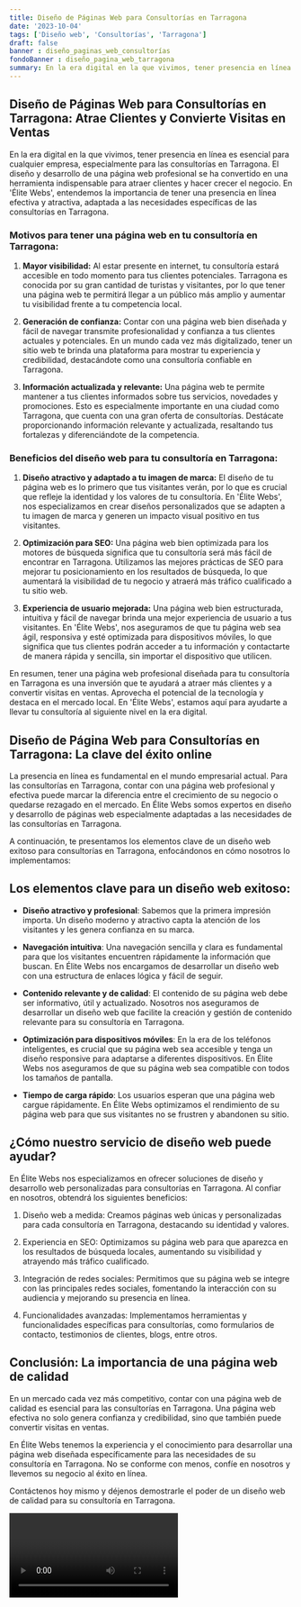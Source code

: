 ```yaml
---
title: Diseño de Páginas Web para Consultorías en Tarragona
date: '2023-10-04'
tags: ['Diseño web', 'Consultorías', 'Tarragona']
draft: false
banner : diseño_paginas_web_consultorías
fondoBanner : diseño_pagina_web_tarragona
summary: En la era digital en la que vivimos, tener presencia en línea es esencial para cualquier empresa, especialmente para las consultorías en Tarragona. El diseño y desarrollo de una página web profesional se ha convertido en una herramienta indispensable para atraer clientes y hacer crecer el negocio. En 'Élite Webs', entendemos la importancia de tener una presencia en línea efectiva y atractiva, adaptada a las necesidades específicas de las consultorías en Tarragona.
---
```


## Diseño de Páginas Web para Consultorías en Tarragona: Atrae Clientes y Convierte Visitas en Ventas

En la era digital en la que vivimos, tener presencia en línea es esencial para cualquier empresa, especialmente para las consultorías en Tarragona. El diseño y desarrollo de una página web profesional se ha convertido en una herramienta indispensable para atraer clientes y hacer crecer el negocio. En 'Élite Webs', entendemos la importancia de tener una presencia en línea efectiva y atractiva, adaptada a las necesidades específicas de las consultorías en Tarragona.

### Motivos para tener una página web en tu consultoría en Tarragona:

1. **Mayor visibilidad:** Al estar presente en internet, tu consultoría estará accesible en todo momento para tus clientes potenciales. Tarragona es conocida por su gran cantidad de turistas y visitantes, por lo que tener una página web te permitirá llegar a un público más amplio y aumentar tu visibilidad frente a tu competencia local.

2. **Generación de confianza:** Contar con una página web bien diseñada y fácil de navegar transmite profesionalidad y confianza a tus clientes actuales y potenciales. En un mundo cada vez más digitalizado, tener un sitio web te brinda una plataforma para mostrar tu experiencia y credibilidad, destacándote como una consultoría confiable en Tarragona.

3. **Información actualizada y relevante:** Una página web te permite mantener a tus clientes informados sobre tus servicios, novedades y promociones. Esto es especialmente importante en una ciudad como Tarragona, que cuenta con una gran oferta de consultorías. Destácate proporcionando información relevante y actualizada, resaltando tus fortalezas y diferenciándote de la competencia.

### Beneficios del diseño web para tu consultoría en Tarragona:

1. **Diseño atractivo y adaptado a tu imagen de marca:** El diseño de tu página web es lo primero que tus visitantes verán, por lo que es crucial que refleje la identidad y los valores de tu consultoría. En 'Élite Webs', nos especializamos en crear diseños personalizados que se adapten a tu imagen de marca y generen un impacto visual positivo en tus visitantes.

2. **Optimización para SEO:** Una página web bien optimizada para los motores de búsqueda significa que tu consultoría será más fácil de encontrar en Tarragona. Utilizamos las mejores prácticas de SEO para mejorar tu posicionamiento en los resultados de búsqueda, lo que aumentará la visibilidad de tu negocio y atraerá más tráfico cualificado a tu sitio web.

3. **Experiencia de usuario mejorada:** Una página web bien estructurada, intuitiva y fácil de navegar brinda una mejor experiencia de usuario a tus visitantes. En 'Élite Webs', nos aseguramos de que tu página web sea ágil, responsiva y esté optimizada para dispositivos móviles, lo que significa que tus clientes podrán acceder a tu información y contactarte de manera rápida y sencilla, sin importar el dispositivo que utilicen.

En resumen, tener una página web profesional diseñada para tu consultoría en Tarragona es una inversión que te ayudará a atraer más clientes y a convertir visitas en ventas. Aprovecha el potencial de la tecnología y destaca en el mercado local. En 'Élite Webs', estamos aquí para ayudarte a llevar tu consultoría al siguiente nivel en la era digital.

<GifSeo />

<Cta />

## Diseño de Página Web para Consultorías en Tarragona: La clave del éxito online

La presencia en línea es fundamental en el mundo empresarial actual. Para las consultorías en Tarragona, contar con una página web profesional y efectiva puede marcar la diferencia entre el crecimiento de su negocio o quedarse rezagado en el mercado. En Élite Webs somos expertos en diseño y desarrollo de páginas web especialmente adaptadas a las necesidades de las consultorías en Tarragona.

A continuación, te presentamos los elementos clave de un diseño web exitoso para consultorías en Tarragona, enfocándonos en cómo nosotros lo implementamos:

## Los elementos clave para un diseño web exitoso:

- **Diseño atractivo y profesional**: Sabemos que la primera impresión importa. Un diseño moderno y atractivo capta la atención de los visitantes y les genera confianza en su marca.

- **Navegación intuitiva**: Una navegación sencilla y clara es fundamental para que los visitantes encuentren rápidamente la información que buscan. En Élite Webs nos encargamos de desarrollar un diseño web con una estructura de enlaces lógica y fácil de seguir.

- **Contenido relevante y de calidad**: El contenido de su página web debe ser informativo, útil y actualizado. Nosotros nos aseguramos de desarrollar un diseño web que facilite la creación y gestión de contenido relevante para su consultoría en Tarragona.

- **Optimización para dispositivos móviles**: En la era de los teléfonos inteligentes, es crucial que su página web sea accesible y tenga un diseño responsive para adaptarse a diferentes dispositivos. En Élite Webs nos aseguramos de que su página web sea compatible con todos los tamaños de pantalla.

- **Tiempo de carga rápido**: Los usuarios esperan que una página web cargue rápidamente. En Élite Webs optimizamos el rendimiento de su página web para que sus visitantes no se frustren y abandonen su sitio.

## ¿Cómo nuestro servicio de diseño web puede ayudar?

En Élite Webs nos especializamos en ofrecer soluciones de diseño y desarrollo web personalizadas para consultorías en Tarragona. Al confiar en nosotros, obtendrá los siguientes beneficios:

1. Diseño web a medida: Creamos páginas web únicas y personalizadas para cada consultoría en Tarragona, destacando su identidad y valores.

2. Experiencia en SEO: Optimizamos su página web para que aparezca en los resultados de búsqueda locales, aumentando su visibilidad y atrayendo más tráfico cualificado.

3. Integración de redes sociales: Permitimos que su página web se integre con las principales redes sociales, fomentando la interacción con su audiencia y mejorando su presencia en línea.

4. Funcionalidades avanzadas: Implementamos herramientas y funcionalidades específicas para consultorías, como formularios de contacto, testimonios de clientes, blogs, entre otros.

## Conclusión: La importancia de una página web de calidad

En un mercado cada vez más competitivo, contar con una página web de calidad es esencial para las consultorías en Tarragona. Una página web efectiva no solo genera confianza y credibilidad, sino que también puede convertir visitas en ventas.

En Élite Webs tenemos la experiencia y el conocimiento para desarrollar una página web diseñada específicamente para las necesidades de su consultoría en Tarragona. No se conforme con menos, confíe en nosotros y llevemos su negocio al éxito en línea.

Contáctenos hoy mismo y déjenos demostrarle el poder de un diseño web de calidad para su consultoría en Tarragona.

<Video />

<CtaBot job='Consultorías' city='Tarragona'/>

<Gmaps query='Tarragona+españa+maps' />